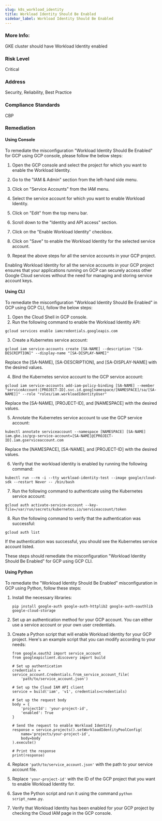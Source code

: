 ```yaml
---
slug: k8s_workload_identity
title: Workload Identity Should Be Enabled
sidebar_label: Workload Identity Should Be Enabled
---
```


### More Info:

GKE cluster should have Workload Identity enabled

### Risk Level

Critical

### Address

Security, Reliability, Best Practice

### Compliance Standards

CBP
### Remediation

#### Using Console

To remediate the misconfiguration "Workload Identity Should Be Enabled" for GCP using GCP console, please follow the below steps:

1. Open the GCP console and select the project for which you want to enable the Workload Identity.

2. Go to the "IAM & Admin" section from the left-hand side menu.

3. Click on "Service Accounts" from the IAM menu.

4. Select the service account for which you want to enable Workload Identity.

5. Click on "Edit" from the top menu bar.

6. Scroll down to the "Identity and API access" section.

7. Click on the "Enable Workload Identity" checkbox.

8. Click on "Save" to enable the Workload Identity for the selected service account.

9. Repeat the above steps for all the service accounts in your GCP project.

Enabling Workload Identity for all the service accounts in your GCP project ensures that your applications running on GCP can securely access other Google Cloud services without the need for managing and storing service account keys.

#### Using CLI

To remediate the misconfiguration "Workload Identity Should Be Enabled" in GCP using GCP CLI, follow the below steps:

1. Open the Cloud Shell in GCP console.
2. Run the following command to enable the Workload Identity API:

```
gcloud services enable iamcredentials.googleapis.com
```

3. Create a Kubernetes service account:

```
gcloud iam service-accounts create [SA-NAME] --description "[SA-DESCRIPTION]" --display-name "[SA-DISPLAY-NAME]"
```

Replace the [SA-NAME], [SA-DESCRIPTION], and [SA-DISPLAY-NAME] with the desired values.

4. Bind the Kubernetes service account to the GCP service account:

```
gcloud iam service-accounts add-iam-policy-binding [SA-NAME] --member "serviceAccount:[PROJECT-ID].svc.id.goog[namespace/[NAMESPACE]/sa/[SA-NAME]]" --role "roles/iam.workloadIdentityUser"
```

Replace the [SA-NAME], [PROJECT-ID], and [NAMESPACE] with the desired values.

5. Annotate the Kubernetes service account to use the GCP service account:

```
kubectl annotate serviceaccount --namespace [NAMESPACE] [SA-NAME] iam.gke.io/gcp-service-account=[SA-NAME]@[PROJECT-ID].iam.gserviceaccount.com
```

Replace the [NAMESPACE], [SA-NAME], and [PROJECT-ID] with the desired values.

6. Verify that the workload identity is enabled by running the following command:

```
kubectl run --rm -i --tty workload-identity-test --image google/cloud-sdk --restart Never -- /bin/bash
```

7. Run the following command to authenticate using the Kubernetes service account:

```
gcloud auth activate-service-account --key-file=/var/run/secrets/kubernetes.io/serviceaccount/token
```

8. Run the following command to verify that the authentication was successful:

```
gcloud auth list
```

If the authentication was successful, you should see the Kubernetes service account listed.

These steps should remediate the misconfiguration "Workload Identity Should Be Enabled" for GCP using GCP CLI.

#### Using Python

To remediate the "Workload Identity Should Be Enabled" misconfiguration in GCP using Python, follow these steps:

1. Install the necessary libraries: 

   ```
   pip install google-auth google-auth-httplib2 google-auth-oauthlib google-cloud-storage
   ```

2. Set up an authentication method for your GCP account. You can either use a service account or your own user credentials. 

3. Create a Python script that will enable Workload Identity for your GCP project. Here's an example script that you can modify according to your needs:

   ```
   from google.oauth2 import service_account
   from googleapiclient.discovery import build

   # Set up authentication
   credentials = service_account.Credentials.from_service_account_file(
       'path/to/service_account.json')

   # Set up the Cloud IAM API client
   service = build('iam', 'v1', credentials=credentials)

   # Set up the request body
   body = {
       'projectId': 'your-project-id',
       'enabled': True
   }

   # Send the request to enable Workload Identity
   response = service.projects().setWorkloadIdentityPoolConfig(
       name='projects/your-project-id',
       body=body
   ).execute()

   # Print the response
   print(response)
   ```

4. Replace `'path/to/service_account.json'` with the path to your service account file. 

5. Replace `'your-project-id'` with the ID of the GCP project that you want to enable Workload Identity for. 

6. Save the Python script and run it using the command `python script_name.py`. 

7. Verify that Workload Identity has been enabled for your GCP project by checking the Cloud IAM page in the GCP console.



